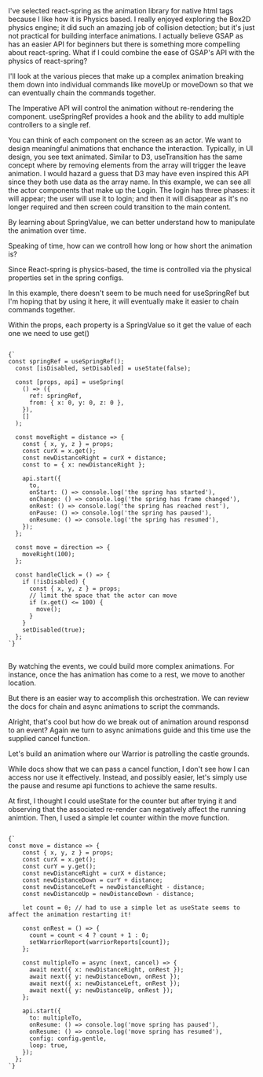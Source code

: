 
<Meta title="menu/organisms/animation/actors" />

<Headline text="Scripting Animation with react-spring" />

<Paragraph>
I've selected <Link url="https://www.react-spring.dev/">react-spring</Link> as the animation library for native html tags because I like how it is Physics based. I really enjoyed exploring the Box2D physics engine; it did such an amazing job of collision detection; but it's just not practical for building interface animations.
</Paragraph>

<Paragraph>
I actually believe <Link url="https://greensock.com/gsap/">GSAP</Link> as has an easier API for beginners but there is something more compelling about react-spring.
</Paragraph>

<Paragraph>
What if I could combine the ease of GSAP's API with the physics of react-spring?
</Paragraph>

<Paragraph>I'll look at the various pieces that make up a complex animation breaking them down into individual commands like moveUp or moveDown so that we can eventually chain the commands together.</Paragraph>

<SubHeadline text="Simple Animation with useSpringRef and a command" />

<Paragraph>The <Link url="https://www.react-spring.dev/docs/concepts/imperative-api">Imperative API</Link> will control the animation without re-rendering the component. useSpringRef provides a hook and the ability to add multiple controllers to a single ref.
</Paragraph>

<Paragraph>
  You can think of each component on the screen as an actor. We want to design meaningful animations that enchance the interaction. Typically, in UI design, you see text animated.
</Paragraph>

<Paragraph>
  Similar to D3, useTransition has the same concept where by removing elements from the array will trigger the leave animation. I would hazard a guess that D3 may have even inspired this API since they both use data as the array name.  
</Paragraph>

<SubHeadline text="Animate Text" />

<Paragraph>
  In this example, we can see all the actor components that make up the <Link url='/?path=/story/menu-organisms-login--login'>Login</Link>. The login has three phases: it will appear; the user will use it to login; and then it will disappear as it's no longer required and then screen could transition to the main content.
</Paragraph>

<AnimateActorUseTransitions />

<SubHeadline text="SpringValue" />

<Paragraph>By learning about <Link url="https://www.react-spring.dev/docs/advanced/spring-value">SpringValue</Link>, we can better understand how to manipulate the animation over time.</Paragraph>

<Paragraph>Speaking of time, how can we controll how long or how short the animation is?</Paragraph>

<Paragraph>Since React-spring is physics-based, the time is controlled via the physical properties set in the <Link url="https://react-spring.dev/docs/advanced/config">spring configs.</Link></Paragraph>

<AnimateActorUseSpringRef />

<Paragraph>In this example, there doesn't seem to be much need for useSpringRef but I'm hoping that by using it here, it will eventually make it easier to chain commands together.</Paragraph>

<Paragraph>Within the props, each property is a SpringValue so it get the value of each one we need to use get()</Paragraph>

<pre>
<code className="language-javascript">
{`
const springRef = useSpringRef();
  const [isDisabled, setDisabled] = useState(false);

  const [props, api] = useSpring(
    () => ({
      ref: springRef,
      from: { x: 0, y: 0, z: 0 },
    }),
    []
  );

  const moveRight = distance => {
    const { x, y, z } = props;
    const curX = x.get();
    const newDistanceRight = curX + distance;
    const to = { x: newDistanceRight };

    api.start({
      to,
      onStart: () => console.log('the spring has started'),
      onChange: () => console.log('the spring has frame changed'),
      onRest: () => console.log('the spring has reached rest'),
      onPause: () => console.log('the spring has paused'),
      onResume: () => console.log('the spring has resumed'),
    });
  };

  const move = direction => {
    moveRight(100);
  };

  const handleClick = () => {
    if (!isDisabled) {
      const { x, y, z } = props;
      // limit the space that the actor can move
      if (x.get() <= 100) {
        move();
      }
    }
    setDisabled(true);
  };
`}
</code>
</pre>


<SubHeadline text="Events" />

<Paragraph>By watching the <Link url="https://www.react-spring.dev/docs/advanced/events">events</Link>, we could build more complex animations. For instance, once the has animation has come to a rest, we move to another location.</Paragraph>

<SubHeadline text="useChain" />

<Paragraph>But there is an easier way to accomplish this orchestration. We can review the docs for <Link url="https://react-spring.dev/docs/components/use-chain">chain</Link> and <Link url="https://react-spring.dev/docs/advanced/async-animations">async animations</Link> to script the commands.</Paragraph>

<AnimateActorUseChain />

<Paragraph>Alright, that's cool but how do we break out of animation around responsd to an event? Again we turn to <Link url="https://react-spring.dev/docs/advanced/async-animations">async animations</Link> guide and this time use the supplied cancel function.</Paragraph>

<Paragraph>Let's build an animation where our Warrior is patrolling the castle grounds.</Paragraph>

<Paragraph>While docs show that we can pass a cancel function, I don't see how I can access nor use it effectively. Instead, and possibly easier, let's simply use the pause and resume api functions to achieve the same results.</Paragraph>

<AnimateActorPatrol />

<Paragraph>At first, I thought I could useState for the counter but after trying it and observing that the associated re-render can negatively affect the running animtion. Then, I used a simple let counter within the move function.</Paragraph>

<pre>
<code className="language-javascript">
{`
const move = distance => {
    const { x, y, z } = props;
    const curX = x.get();
    const curY = y.get();
    const newDistanceRight = curX + distance;
    const newDistanceDown = curY + distance;
    const newDistanceLeft = newDistanceRight - distance;
    const newDistanceUp = newDistanceDown - distance;

    let count = 0; // had to use a simple let as useState seems to affect the animation restarting it!

    const onRest = () => {
      count = count < 4 ? count + 1 : 0;
      setWarriorReport(warriorReports[count]);
    };

    const multipleTo = async (next, cancel) => {
      await next({ x: newDistanceRight, onRest });
      await next({ y: newDistanceDown, onRest });
      await next({ x: newDistanceLeft, onRest });
      await next({ y: newDistanceUp, onRest });
    };

    api.start({
      to: multipleTo,
      onResume: () => console.log('move spring has paused'),
      onResume: () => console.log('move spring has resumed'),
      config: config.gentle,
      loop: true,
    });
  };
`}
</code>
</pre>